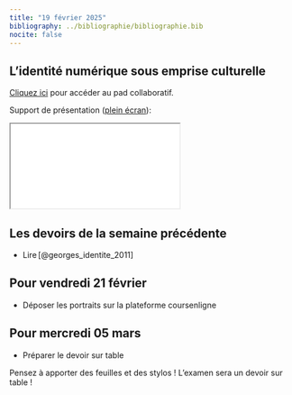```yaml
---
title: "19 février 2025"
bibliography: ../bibliographie/bibliographie.bib
nocite: false
---
```


## L'identité numérique sous emprise culturelle

::: {.callout-note}

[Cliquez ici](https://pad.libreon.fr/dnh8fGM2SWyJ54ltUwwFoA?view) pour accéder au pad collaboratif.

:::

Support de présentation ([plein écran](/slides/seance5.html){target="_blank"}):

```{=html}

<iframe src="/slides/seance5.html"></iframe>
```


## Les devoirs de la semaine précédente

- Lire [@georges_identite_2011]

## Pour vendredi 21 février

- Déposer les portraits sur la plateforme coursenligne

## Pour mercredi 05 mars

- Préparer le devoir sur table

::: {.callout-warning}

Pensez à apporter des feuilles et des stylos ! L'examen sera un devoir sur table !

:::